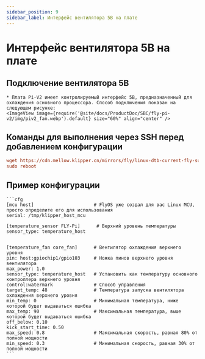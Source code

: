 ```yaml
---
sidebar_position: 9
sidebar_label: Интерфейс вентилятора 5В на плате
---
```





# Интерфейс вентилятора 5В на плате

## Подключение вентилятора 5В
    * Плата Pi-V2 имеет контролируемый интерфейс 5В, предназначенный для охлаждения основного процессора. Способ подключения показан на следующем рисунке:
    <ImageView image={require('@site/docs/ProductDoc/SBC/fly-pi-v2/img/piv2_fan.webp').default} size="60%" align="center" />

## Команды для выполнения через SSH перед добавлением конфигурации
```cfg
wget https://cdn.mellow.klipper.cn/mirrors/fly/linux-dtb-current-fly-sunxi64_3.3.5_arm64.deb && sudo dpkg -i linux-dtb-current-fly-sunxi64_3.3.5_arm64.deb
sudo reboot
```

## Пример конфигурации

    ```cfg
    [mcu host]                      # FlyOS уже создал для вас Linux MCU, просто определите его для использования           
    serial: /tmp/klipper_host_mcu 

    [temperature_sensor FLY-Pi]      # Верхний уровень температуры
    sensor_type: temperature_host


    [temperature_fan core_fan]      # Вентилятор охлаждения верхнего уровня
    pin: host:gpiochip1/gpio103     # Ножка пинов верхнего уровня вентилятора
    max_power: 1.0
    sensor_type: temperature_host   # Установить как температуру основного контроллера верхнего уровня
    control:watermark               # Способ управления
    target_temp: 48                 # Температура запуска вентилятора охлаждения верхнего уровня
    min_temp: 0                     # Минимальная температура, ниже которой будет выдаваться ошибка
    max_temp: 90                    # Максимальная температура, выше которой будет выдаваться ошибка
    off_below: 0.10
    kick_start_time: 0.50
    max_speed: 0.8                  # Максимальная скорость, равная 80% от полной мощности
    min_speed: 0.3                  # Минимальная скорость, равная 30% от полной мощности
    ```
